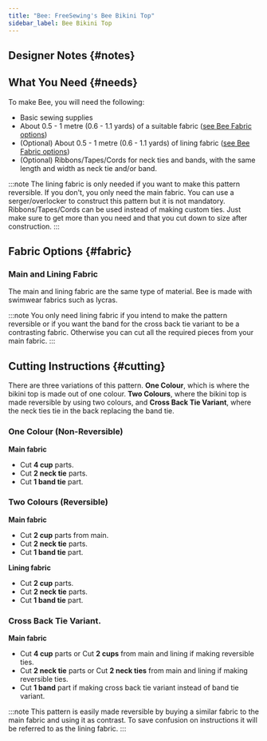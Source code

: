 ```yaml
---
title: "Bee: FreeSewing's Bee Bikini Top"
sidebar_label: Bee Bikini Top
---
```



<DocusaurusDoc>
  <DesignInfo design="bee" noDocsLink />
</DocusaurusDoc>

## Designer Notes {#notes}

<Notes />

## What You Need {#needs}

To make Bee, you will need the following:

- Basic sewing supplies
- About 0.5 - 1 metre (0.6 - 1.1 yards) of a suitable fabric ([see Bee Fabric options](/docs/designs/bee#fabric))
- (Optional) About 0.5 - 1 metre (0.6 - 1.1 yards) of lining fabric ([see Bee Fabric options](/docs/designs/bee#fabric))
- (Optional) Ribbons/Tapes/Cords for neck ties and bands, with the same length and width as neck tie and/or band.

:::note
The lining fabric is only needed if you want to make this pattern reversible. If you don't, you only need the main fabric.
You can use a serger/overlocker to construct this pattern but it is not mandatory.
Ribbons/Tapes/Cords can be used instead of making custom ties. Just make sure to get more than you need and that you cut down to size after construction.
:::

## Fabric Options {#fabric}

### Main and Lining Fabric

The main and lining fabric are the same type of material. Bee is made with swimwear fabrics such as lycras.

:::note
You only need lining fabric if you intend to make the pattern reversible or if you want the band for the cross back tie variant to be a contrasting fabric. Otherwise you can cut all the required pieces from your main fabric.
:::

## Cutting Instructions {#cutting}

There are three variations of this pattern. **One Colour**, which is where the bikini top is made out of one colour. **Two Colours**, where the bikini top is made reversible by using two colours, and **Cross Back Tie Variant**, where the neck ties tie in the back replacing the band tie.

### One Colour (Non-Reversible)

**Main fabric**

- Cut **4 cup** parts.
- Cut **2 neck tie** parts.
- Cut **1 band tie** part.

### Two Colours (Reversible)

**Main fabric**

- Cut **2 cup** parts from main.
- Cut **2 neck tie** parts.
- Cut **1 band tie** part.

**Lining fabric**

- Cut **2 cup** parts.
- Cut **2 neck tie** parts.
- Cut **1 band tie** part.

### Cross Back Tie Variant.

**Main fabric**

- Cut **4 cup** parts or Cut **2 cups** from main and lining if making reversible ties.
- Cut **2 neck tie** parts or Cut **2 neck ties** from main and lining if making reversible ties.
- Cut **1 band** part if making cross back tie variant instead of band tie variant.

:::note
This pattern is easily made reversible by buying a similar fabric to the main fabric and using it as contrast. To save confusion on instructions it will be referred to as the lining fabric.
:::
